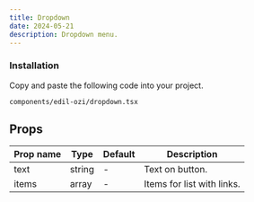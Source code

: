 ```yaml
---
title: Dropdown
date: 2024-05-21
description: Dropdown menu.
---
```


<ComponentPreview name="dropdown-demo" />

<Steps>

### Installation

Copy and paste the following code into your project.

```text
components/edil-ozi/dropdown.tsx
```

<ComponentSource name="dropdown" />

</Steps>

## Props

| Prop name | Type   | Default | Description                |
| --------- | ------ | ------- | -------------------------- |
| text      | string | -       | Text on button.            |
| items     | array  | -       | Items for list with links. |
